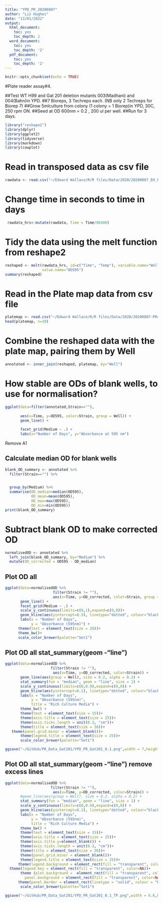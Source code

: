 ```yaml
---
title: "YPD_PR_20200807"
author: "Liz Hughes"
date: "13/01/2022"
output:
  html_document:
    toc: yes
    toc_depth: 2
  word_document:
    toc: yes
    toc_depth: '2'
  pdf_document:
    toc: yes
    toc_depth: '2'
---
```


```r
knitr::opts_chunk$set(echo = TRUE)

```

#Plate reader assay#4.

##Test WT H99 and Gat 201 deletion mutants 003(Madhani) and 004(Bahn)in YPD.
##7 Bioreps, 3 Techreps each. (NB only 2 Techreps for Biorep 7)
##Grow 5mlculture from colony (1 colony = 1 Biorep)in YPD, 30C, 250 rpm ON.
##Seed at OD 600nm = 0.2 , 200 ul per well.
##Run for 3 days.
```r
library("reshape2")
library(dplyr)
library(ggplot2)
library(tidyverse)
library(markdown)
library(cowplot)
```



# Read in transposed data as csv file

```r
rawdata <- read.csv("~/Edward Wallace/R/R files/Data/2020/20200807_EH_PR4_YPD_WTGat201_TRSP.csv")

```

# Change time in seconds to time in days

```r
 rawdata_hrs<-mutate(rawdata, Time = Time/86400)
```

# Tidy the data using the melt function from reshape2

```r
reshaped <- melt(rawdata_hrs, id=c("Time", "Temp"), variable.name="Well",
                 value.name="OD595")
summary(reshaped)
```


# Read in the Plate map data from csv file

```r
platemap <- read.csv("~/Edward Wallace/R/R files/Data/2020/20200807-PR4_SetupCSV.csv")
head(platemap, n=10)

```

# Combine the reshaped data with the plate map, pairing them by Well

```r
annotated <- inner_join(reshaped, platemap, by="Well")

```


# How stable are ODs of blank wells, to use for normalisation?

```r
ggplot(data=filter(annotated,Strain==""), 
      
       aes(x=Time, y=OD595, color=Strain, group = Well)) + 
       geom_line() + 
 
       facet_grid(Medium ~ .) +
       labs(x="Number of Days", y="Absorbance at 595 nm")
```

Remove A1

## Calculate median OD for blank wells 

```r
blank_OD_summary <- annotated %>%
  filter(Strain=="") %>%
 

  group_by(Medium) %>%
  summarise(OD_median=median(OD595),
            OD_mean=mean(OD595),
            OD_max=max(OD595),
            OD_min=min(OD595))
print(blank_OD_summary)
```


# Subtract blank OD to make corrected OD 

```r
normalisedOD <- annotated %>%
  left_join(blank_OD_summary, by="Medium") %>%
  mutate(OD_corrected = OD595 - OD_median)

```

## Plot OD all 

```r
ggplot(data=normalisedOD %>%
                      filter(Strain != ""), 
                      aes(x=Time, y=OD_corrected, color=Strain, group = Well)) + 
       geom_line() + 
       facet_grid(Medium ~ .) +
       scale_y_continuous(limits=c(0,1),expand=c(0,0))+
       geom_hline(aes(yintercept=0.5), linetype="dotted", colour="black") +
       labs(x = "Number of Days",
            y = "Absorbance (595nm)") +
      theme(text = element_text(size = 20))+
      theme_bw()+
      scale_color_brewer(palette="Set1")
```

## Plot OD all stat_summary(geom -"line")

```r
ggplot(data=normalisedOD %>%
                     filter(Strain != ""), 
                      aes(x=Time, y=OD_corrected, color=Strain)) + 
       geom_line(aes(group = Well), size = 0.2, alpha = 0.2) + 
       stat_summary(fun = "median", geom = "line", size = 1) +
       scale_y_continuous(limits=c(0,0.9),expand=c(0,0)) +
       geom_hline(aes(yintercept=0.1), linetype="dotted", colour="black") +
       labs(x = "Number of Days",
            y = "Absorbance (595nm)",
            title = "Rich Culture Media") +
       theme_bw() +
       theme(text = element_text(size = 15))+
       theme(axis.title = element_text(size = 25))+
       theme(axis.ticks.length = unit(0.3, "cm"))+
       theme(title = element_text(size = 30))+
   theme(panel.grid.minor = element_blank())+
       theme(legend.title = element_text(size = 25))+
       scale_color_brewer(palette="Set1")
```

```r
ggsave("~/GitHub/PR_Data_Gat201/YPD_PR_Gat201_0.1.png",width = 7,height=5)
```

## Plot OD all stat_summary(geom -"line") remove excess lines

```r
ggplot(data=normalisedOD %>%
                     filter(Strain != ""), 
                      aes(x=Time, y=OD_corrected, color=Strain)) + 
       #geom_line(aes(group = Well), size = 0.2, alpha = 0.2) + 
       stat_summary(fun = "median", geom = "line", size = 1) +
       scale_y_continuous(limits=c(0,0.9),expand=c(0,0)) +
       geom_hline(aes(yintercept=0.1), linetype="dotted", colour="black") +
       labs(x = "Number of Days",
            y = "Absorbance (595nm)",
            title = "Rich Culture Media") +
       theme_bw() +
       theme(text = element_text(size = 15))+
       theme(axis.title = element_text(size = 25))+
       theme(axis.title.y=element_blank()) +
       theme(axis.ticks.length = unit(0.3, "cm"))+
       theme(title = element_text(size = 30))+
       theme(panel.grid.minor = element_blank())+
       theme(legend.title = element_text(size = 25))+
      theme(legend.background = element_rect(fill = "transparent", color=NA))+
  theme(legend.key = element_rect(fill = "transparent", color=NA))+
       theme (plot.background =  element_rect(fill = "transparent", color=NA), 
         panel.background = element_rect(fill = "transparent", color=NA),)+
      theme(panel.border = element_rect(linetype = "solid", colour = "black", size = 2))+
       scale_color_brewer(palette="Set1")


```


```r
ggsave("~/GitHub/PR_Data_Gat201/YPD_PR_Gat201_0.1_TP.png",width = 6.6,height=5)
```




